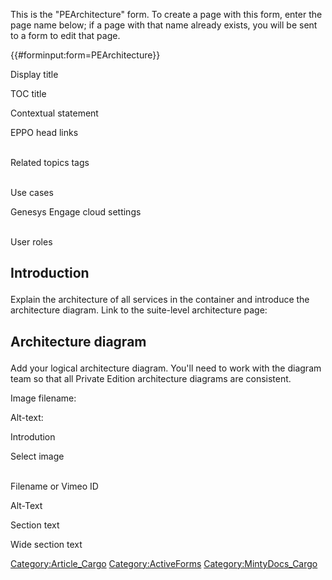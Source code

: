 <noinclude>
This is the "PEArchitecture" form.
To create a page with this form, enter the page name below;
if a page with that name already exists, you will be sent to a form to edit that page.


{{#forminput:form=PEArchitecture}}

</noinclude><includeonly>
<div id="wikiPreview" style="display: none; padding-bottom: 25px; margin-bottom: 25px; border-bottom: 1px solid #AAAAAA;"></div>
{{{info|edit title=Editing {{#explode:{{FULLPAGENAME}}|/|3}} }}}
{{{for template|PEArchitecture}}}
{{{field|PageType|hidden}}}
<div class="toggle-wrap">
<toggledisplay linkstyle font-size:larger showtext="Set up your page" hidetext="Set up your page">
<div class="toggle-content">
<div class="col-md-2 form-label">Display title {{FormTip|
Set up the H1 for your page. It should have some meat to establish context. The display name is also used in search results and links.}}</div>
<div class="col-md-10">{{{field|DisplayName|size=100%}}}</div>

<div class="col-md-2 form-label">TOC title {{FormTip|(Optional) Choose a shorter name for the left-hand navigation tree/TOC. Be careful to keep your Display and TOC page names logically consistent.}}</div>
<div class="col-md-10">{{{field|TocName|size=100%}}}</div>

<div class="col-md-2 form-label">Contextual statement {{FormTip|Add an introductory "contextual" sentence to set up the context for this page - a snapshot of what the reader can expect to learn or accomplish from reading this page. 

The goal is this: 
*A user reaches this page through search, or a link. 
*They need to understand as quickly as possible whether this page is worth reading for their purposes.
*The two best places to establish context are the title of the page, and this intro sentence.
*If the reader determines that no, this is the wrong page, header or sidebar links should direct them to higher level pages to guide them further.

Here are a two examples of successful contextual statements:

[[File:ContextExample_hist.png]]

[[File:ContextExample_intraday.png]]


{{NoteFormat|These context statements are saved in Cargo and can be re-used on portal pages and other global lists. Consider this secondary purpose as well: how this statement can give context to a link or list, letting a reader know what to expect before they click to come to this page.}}
}}</div>

<div class="col-md-10 ve-height">{{{field|Context|input type=textarea|editor=visualeditor|mandatory|maxlength=500}}}</div>

<div class="col-md-2 form-label">EPPO head links</div>
<div class="col-md-10">
<div class="col-md-4">
{{{field|Dimension|input type=tokens|size=30|values=Journey}}}<br/>
<span class="form-label bottom">Related topics tags {{FormTip|Set up a "dimension" tag to enable a "related topics" widget between a tightly-coupled set of pages. For example "email" could be a dimension that applies to a set of pages within your doc or doc set pertaining to email.}}</span>
</div>
<div class="col-md-4">
{{{field|UseCase|input type=tokens|size=10|cargo table=PublicUseCase|cargo field=DisplayName|mapping template=UCList}}}<br/>
<span class="form-label bottom">Use cases{{FormTip|Select the use case(s) related to this topic.}}</span>
</div>
</div>

<div class="col-md-2 form-label">Genesys Engage cloud settings</div>
<div class="col-md-10">
<div class="col-md-4">{{{field|Role|input type=tokens|size=100%|cargo table=PEC_User_Role_MasterList|cargo field=Role}}}<br/>
<span class="form-label bottom">User roles{{FormTip|Select the user role(s) for this page. For example, if this is an article in Agent Setup, the user role would be Administrator.}}</span></div>
</div>
<div style="clear:both;"></div>
</div>
</toggledisplay>
</div>

<h2>Introduction</h2>
Explain the architecture of all services in the container and introduce the architecture diagram. Link to the suite-level architecture page: {{SuiteLevelLink|architecture}}
{{{field|IntroductionText|input type=textarea|editor=visualeditor}}}

<h2>Architecture diagram</h2>
Add your logical architecture diagram. You'll need to work with the diagram team so that all Private Edition architecture diagrams are consistent.

Image filename: {{{field|Image|size=27}}}

Alt-text: {{{field|AltText|size=100}}}


{{{field|PEArchitectureSection|holds template}}}

{{{end template}}}
{{{for template|PEArchitectureSection|multiple|embed in field=PEArchitecture[PEArchitectureSection]|displayed fields when minimized=sectionHeading|add button text=Add additional architecture diagram }}}

<div class="col-md-2 form-label">Introdution </div>
<div class="col-md-10">{{{field|IntroductionText|input type=textarea|editor=visual editor}}}</div>

<div id="Horizontal">
<div class="col-md-2 form-label">Select image</div>
<div class="col-md-10">
<div class="col-md-4">{{{field|image|size=27}}}<br/>
<span class="form-label bottom">Filename or Vimeo ID</span></div>
<div class="col-md-10">{{{field|AltText|size=100}}}
<span class="form-label bottom">Alt-Text</span></div>

</div>
</div>

<div class="form-label">Section text</div>
<div class="col-md-12">{{{field|structuredtext|input type=textarea|editor=visualeditor}}}</div>

<div id="Horizontal">
<div class="form-label">Wide section text{{FormTip|Add extra full-width text beneath the horizontal text-image pair (optional)}}</div>
<div class="col-md-12 ve-height">{{{field|structuredtextwide|input type=textarea|editor=visualeditor}}}</div>
</div>

{{{end template}}}
{{{standard input|summary}}}
{{FormCSS}}


{{{standard input|minor edit}}} {{{standard input|watch}}}

{{{standard input|save and continue}}}{{{standard input|save}}} {{{standard input|preview}}} {{{standard input|changes}}} {{{standard input|cancel}}}
</includeonly><noinclude>[[Category:Article_Cargo]][[Category:ActiveForms]][[Category:MintyDocs_Cargo]]</noinclude>